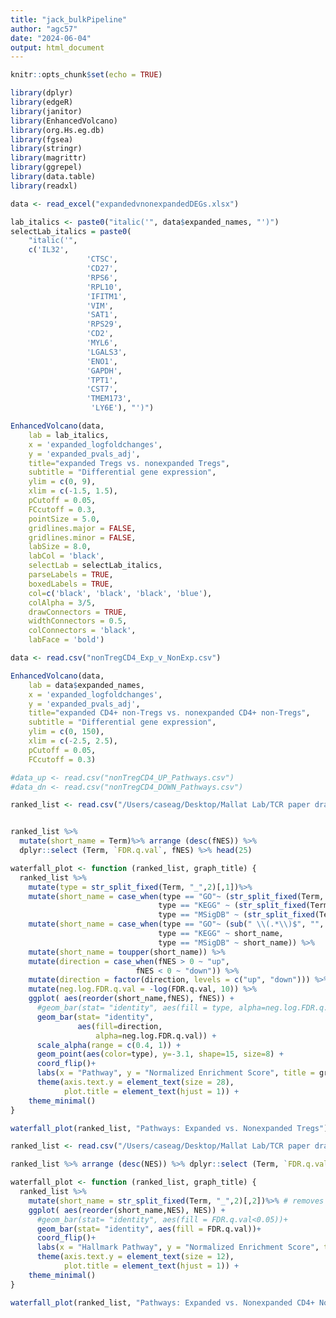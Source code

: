 ```yaml
---
title: "jack_bulkPipeline"
author: "agc57"
date: "2024-06-04"
output: html_document
---
```


```r
knitr::opts_chunk$set(echo = TRUE)
```

```r
library(dplyr)
library(edgeR)
library(janitor)
library(EnhancedVolcano)
library(org.Hs.eg.db)
library(fgsea)
library(stringr)
library(magrittr)
library(ggrepel)
library(data.table)
library(readxl)
```

```r
data <- read_excel("expandedvnonexpandedDEGs.xlsx")
```


```r

lab_italics <- paste0("italic('", data$expanded_names, "')")
selectLab_italics = paste0(
    "italic('",
    c('IL32',
                 'CTSC',
                 'CD27',
                 'RPS6',
                 'RPL10',
                 'IFITM1',
                 'VIM',
                 'SAT1',
                 'RPS29',
                 'CD2',
                 'MYL6',
                 'LGALS3',
                 'ENO1',
                 'GAPDH',
                 'TPT1',
                 'CST7',
                 'TMEM173',
                  'LY6E'), "')")

EnhancedVolcano(data,
    lab = lab_italics, 
    x = 'expanded_logfoldchanges',
    y = 'expanded_pvals_adj',
    title="expanded Tregs vs. nonexpanded Tregs",
    subtitle = "Differential gene expression",
    ylim = c(0, 9),
    xlim = c(-1.5, 1.5),
    pCutoff = 0.05,
    FCcutoff = 0.3,
    pointSize = 5.0,
    gridlines.major = FALSE,
    gridlines.minor = FALSE,
    labSize = 8.0,
    labCol = 'black',
    selectLab = selectLab_italics,
    parseLabels = TRUE,
    boxedLabels = TRUE,
    col=c('black', 'black', 'black', 'blue'),
    colAlpha = 3/5,
    drawConnectors = TRUE,
    widthConnectors = 0.5,
    colConnectors = 'black',
    labFace = 'bold')
```

```r
data <- read.csv("nonTregCD4_Exp_v_NonExp.csv")
```

```r
EnhancedVolcano(data,
    lab = data$expanded_names, 
    x = 'expanded_logfoldchanges',
    y = 'expanded_pvals_adj',
    title="expanded CD4+ non-Tregs vs. nonexpanded CD4+ non-Tregs",
    subtitle = "Differential gene expression",
    ylim = c(0, 150),
    xlim = c(-2.5, 2.5),
    pCutoff = 0.05,
    FCcutoff = 0.3)
```


```r
#data_up <- read.csv("nonTregCD4_UP_Pathways.csv")
#data_dn <- read.csv("nonTregCD4_DOWN_Pathways.csv")
```

```r
ranked_list <- read.csv("/Users/caseag/Desktop/Mallat Lab/TCR paper draft/trimmed_ExpandedTRegGSEA.csv", header = T, stringsAsFactors = F)


ranked_list %>% 
  mutate(short_name = Term)%>% arrange (desc(fNES)) %>% 
  dplyr::select (Term, `FDR.q.val`, fNES) %>% head(25)

waterfall_plot <- function (ranked_list, graph_title) {
  ranked_list %>%
    mutate(type = str_split_fixed(Term, "_",2)[,1])%>%
    mutate(short_name = case_when(type == "GO"~ (str_split_fixed(Term, "__",2)[,2]),
                                 type == "KEGG" ~ (str_split_fixed(Term, "__",2)[,2]),
                                 type == "MSigDB" ~ (str_split_fixed(Term, "__",2)[,2]))) %>%
    mutate(short_name = case_when(type == "GO"~ (sub(" \\(.*\\)$", "", short_name)),
                                 type == "KEGG" ~ short_name,
                                 type == "MSigDB" ~ short_name)) %>%
    mutate(short_name = toupper(short_name)) %>%
    mutate(direction = case_when(fNES > 0 ~ "up",
                            fNES < 0 ~ "down")) %>%
    mutate(direction = factor(direction, levels = c("up", "down"))) %>%
    mutate(neg.log.FDR.q.val = -log(FDR.q.val, 10)) %>%
    ggplot( aes(reorder(short_name,fNES), fNES)) +
      #geom_bar(stat= "identity", aes(fill = type, alpha=neg.log.FDR.q.val)) +
      geom_bar(stat= "identity", 
               aes(fill=direction, 
                   alpha=neg.log.FDR.q.val)) +
      scale_alpha(range = c(0.4, 1)) +
      geom_point(aes(color=type), y=-3.1, shape=15, size=8) +
      coord_flip()+
      labs(x = "Pathway", y = "Normalized Enrichment Score", title = graph_title)+
      theme(axis.text.y = element_text(size = 28), 
            plot.title = element_text(hjust = 1)) +
    theme_minimal()
}

waterfall_plot(ranked_list, "Pathways: Expanded vs. Nonexpanded Tregs")
```

```r
ranked_list <- read.csv("/Users/caseag/Desktop/Mallat Lab/TCR paper draft/NonTRegGSEA.csv", header = T, stringsAsFactors = F)

ranked_list %>% arrange (desc(NES)) %>% dplyr::select (Term, `FDR.q.val`, NES) %>% head(20)

waterfall_plot <- function (ranked_list, graph_title) {
  ranked_list %>% 
    mutate(short_name = str_split_fixed(Term, "_",2)[,2])%>% # removes 'HALLMARK_' from the pathway title 
    ggplot( aes(reorder(short_name,NES), NES)) +
      #geom_bar(stat= "identity", aes(fill = FDR.q.val<0.05))+
      geom_bar(stat= "identity", aes(fill = FDR.q.val))+
      coord_flip()+
      labs(x = "Hallmark Pathway", y = "Normalized Enrichment Score", title = graph_title)+
      theme(axis.text.y = element_text(size = 12), 
            plot.title = element_text(hjust = 1)) +
    theme_minimal()
}

waterfall_plot(ranked_list, "Pathways: Expanded vs. Nonexpanded CD4+ Non-Tregs")
```